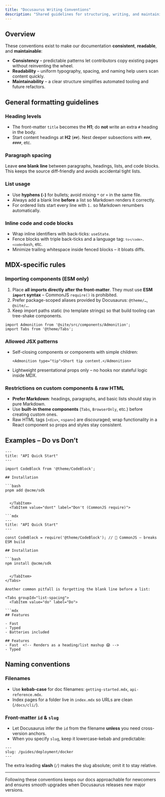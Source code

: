 ```yaml
---
title: "Docusaurus Writing Conventions"
description: "Shared guidelines for structuring, writing, and maintaining content in our Docusaurus documentation site."
---
```



<!-- MDX files support JSX imports after the front-matter. Keep all imports grouped here. -->

## Overview

These conventions exist to make our documentation **consistent**, **readable**, and **maintainable**:

- **Consistency** – predictable patterns let contributors copy existing pages without reinventing the wheel.
- **Readability** – uniform typography, spacing, and naming help users scan content quickly.
- **Maintainability** – a clear structure simplifies automated tooling and future refactors.

## General formatting guidelines

### Heading levels

- The front-matter `title` becomes the **H1**; do **not** write an extra `#` heading in the body.
- Start content headings at **H2** (`##`). Nest deeper subsections with `###`, `####`, etc.

### Paragraph spacing

Leave **one blank line** between paragraphs, headings, lists, and code blocks. This keeps the source diff-friendly and avoids accidental tight lists.

### List usage

- Use **hyphens (`-`)** for bullets; avoid mixing `*` or `+` in the same file.
- Always add a blank line **before** a list so Markdown renders it correctly.
- For ordered lists start every line with `1.` so Markdown renumbers automatically.

### Inline code and code blocks

- Wrap inline identifiers with back-ticks: ``useState``.
- Fence blocks with triple back-ticks and a language tag: <code>```ts</code>, <code>```bash</code>, etc.
- Minimize trailing whitespace inside fenced blocks – it bloats diffs.

## MDX-specific rules

### Importing components (ESM only)

1. Place **all imports directly after the front-matter**. They must use **ESM `import` syntax** – CommonJS `require()` is prohibited.
2. Prefer package-scoped aliases provided by Docusaurus: `@theme/…`, `@site/…`.
3. Keep import paths static (no template strings) so that build tooling can tree-shake components.

```mdx
import Admonition from '@site/src/components/Admonition';
import Tabs from '@theme/Tabs';
```

### Allowed JSX patterns

- Self-closing components or components with simple children:

  ```mdx
  <Admonition type="tip">Short tip content.</Admonition>
  ```

- Lightweight presentational props only – no hooks nor stateful logic inside MDX.

### Restrictions on custom components & raw HTML

- **Prefer Markdown**: headings, paragraphs, and basic lists should stay in pure Markdown.
- Use **built-in theme components** (`Tabs`, `BrowserOnly`, etc.) before creating custom ones.
- Raw HTML tags (`<div>`, `<span>`) are discouraged; wrap functionality in a React component so props and styles stay consistent.

## Examples – **Do** vs **Don’t**

<Tabs groupId="do-vs-dont">
  <TabItem value="do" label="Do (ESM import)">

```mdx
---
title: "API Quick Start"
---

import CodeBlock from '@theme/CodeBlock';

## Installation

```bash
pnpm add @acme/sdk
```

```

  </TabItem>
  <TabItem value="dont" label="Don't (CommonJS require)">

```mdx
---
title: "API Quick Start"
---

const CodeBlock = require('@theme/CodeBlock'); // 🚫 CommonJS – breaks ESM build

## Installation

```bash
npm install @acme/sdk
```

```

  </TabItem>
</Tabs>

Another common pitfall is forgetting the blank line before a list:

<Tabs groupId="list-spacing">
  <TabItem value="do" label="Do">

```mdx
## Features

- Fast
- Typed
- Batteries included
```

  </TabItem>
  <TabItem value="dont" label="Don't">

```mdx
## Features
- Fast  <!-- Renders as a heading/list mashup 😱 -->
- Typed
```

  </TabItem>
</Tabs>

## Naming conventions

### Filenames

- Use **kebab-case** for doc filenames: `getting-started.mdx`, `api-reference.mdx`.
- Index pages for a folder live in `index.mdx` so URLs are clean (`/docs/cli/`).

### Front-matter `id` & `slug`

- Let Docusaurus infer the `id` from the filename **unless** you need cross-version anchors.
- When you specify `slug`, keep it lowercase-kebab and predictable:

```mdx
---
slug: /guides/deployment/docker
---
```

The extra leading **slash** (`/`) makes the slug absolute; omit it to stay relative.

---

Following these conventions keeps our docs approachable for newcomers and ensures smooth upgrades when Docusaurus releases new major versions.
